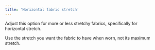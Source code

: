 ```yaml
---
title: 'Horizontal fabric stretch'
---
```


Adjust this option for more or less stretchy fabrics, specifically for horizontal stretch.

Use the stretch you want the fabric to have when worn, not its maximum stretch.
